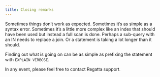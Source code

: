 ```yaml
---
title: Closing remarks
---
```


Sometimes things don’t work as expected.  Sometimes it’s as simple as a syntax error.  Sometimes it’s a little more complex like an index that should have been used but instead a full scan is done.  Perhaps a sub-query with an IN needs to replace a join.  Or a statement is taking a lot longer than it should.

Finding out what is going on can be as simple as prefixing the statement with `EXPLAIN VERBOSE`.

In any event, please feel free to contact Regatta support.